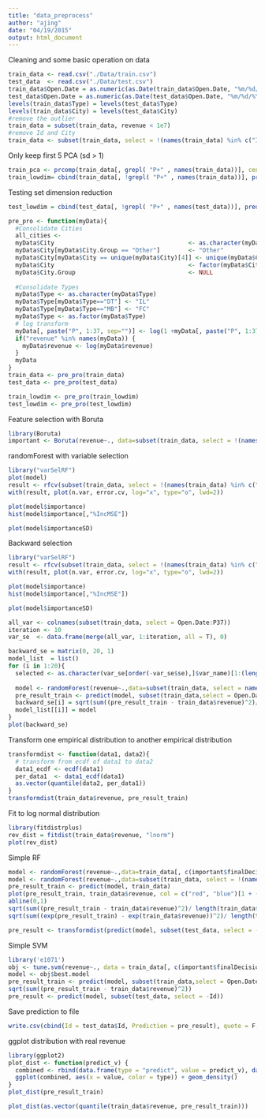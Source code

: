```yaml
---
title: "data_preprocess"
author: "ajing"
date: "04/19/2015"
output: html_document
---
```



Cleaning and some basic operation on data
```r
train_data <- read.csv("./Data/train.csv")
test_data  <- read.csv("./Data/test.csv")
train_data$Open.Date = as.numeric(as.Date(train_data$Open.Date, "%m/%d/%Y"))
test_data$Open.Date = as.numeric(as.Date(test_data$Open.Date, "%m/%d/%Y"))
levels(train_data$Type) = levels(test_data$Type)
levels(train_data$City) = levels(test_data$City)
#remove the outlier
train_data = subset(train_data, revenue < 1e7)
#remove Id and City
train_data <- subset(train_data, select = !(names(train_data) %in% c("Id", "City")))
```

Only keep first 5 PCA (sd > 1)
```r
train_pca <- prcomp(train_data[, grepl( "P+" , names(train_data))], center = TRUE, scale = TRUE) 
train_lowdim= cbind(train_data[, !grepl( "P+" , names(train_data))], predict(train_pca)[,1:5])
```

Testing set dimension reduction
```r
test_lowdim = cbind(test_data[, !grepl( "P+" , names(test_data))], predict(train_pca, newdata = test_data[, grepl( "P+" , names(test_data))])[,1:5])
```


```r
pre_pro <- function(myData){
  #Consolidate Cities
  all_cities <- 
  myData$City                                      <- as.character(myData$City)
  myData$City[myData$City.Group == "Other"]        <- "Other"
  myData$City[myData$City == unique(myData$City)[4]] <- unique(myData$City)[2]
  myData$City                                      <- factor(myData$City, levels = c("Diyarbakır", "Ankara", "İstanbul", "Other"))
  myData$City.Group                                <- NULL
  
  #Consolidate Types
  myData$Type <- as.character(myData$Type)
  myData$Type[myData$Type=="DT"] <- "IL"
  myData$Type[myData$Type=="MB"] <- "FC"
  myData$Type <- as.factor(myData$Type)
  # log transform
  myData[, paste("P", 1:37, sep="")] <- log(1 +myData[, paste("P", 1:37, sep="")])
  if("revenue" %in% names(myData)) {
    myData$revenue <- log(myData$revenue)
  }
  myData
}
train_data <- pre_pro(train_data)
test_data <- pre_pro(test_data)

train_lowdim <- pre_pro(train_lowdim)
test_lowdim <- pre_pro(test_lowdim)
```


Feature selection with Boruta
```r
library(Boruta)
important <- Boruta(revenue~., data=subset(train_data, select = !(names(train_data) %in% c("Id", "City"))))

```

randomForest with variable selection
```r
library("varSelRF")
plot(model)
result <- rfcv(subset(train_data, select = !(names(train_data) %in% c("Id", "City", "revenue"))), train_data$revenue, cv.fold=10, recursive = T)
with(result, plot(n.var, error.cv, log="x", type="o", lwd=2))

plot(model$importance)
hist(model$importance[,"%IncMSE"])

plot(model$importanceSD)
```

Backward selection
```r
library("varSelRF")
result <- rfcv(subset(train_data, select = !(names(train_data) %in% c("Id", "City", "revenue"))), train_data$revenue, cv.fold=10, recursive = T)
with(result, plot(n.var, error.cv, log="x", type="o", lwd=2))

plot(model$importance)
hist(model$importance[,"%IncMSE"])

plot(model$importanceSD)

all_var <- colnames(subset(train_data, select = Open.Date:P37))
iteration <- 10
var_se  <- data.frame(merge(all_var, 1:iteration, all = T), 0)

backward_se = matrix(0, 20, 1)
model_list  = list()
for (i in 1:20){
  selected <- as.character(var_se[order(-var_se$se),]$var_name)[1:(length(var_se$var_name) - i)]
  
  model <- randomForest(revenue~.,data=subset(train_data, select = names(train_data) %in% c("revenue", selected)), maxnodes = 20)
  pre_result_train <- predict(model, subset(train_data,select = Open.Date:P37))
  backward_se[i] = sqrt(sum((pre_result_train - train_data$revenue)^2)/ length(train_data$revenue))
  model_list[[i]] = model
}
plot(backward_se)
```

Transform one empirical distribution to another empirical distribution
```r
transformdist <- function(data1, data2){
  # transform from ecdf of data1 to data2
  data1_ecdf <- ecdf(data1)
  per_data1  <- data1_ecdf(data1)
  as.vector(quantile(data2, per_data1))
}
transformdist(train_data$revenue, pre_result_train)
```

Fit to log normal distribution
```r
library(fitdistrplus)
rev_dist = fitdist(train_data$revenue, "lnorm")
plot(rev_dist)
```


Simple RF
```r
model <- randomForest(revenue~.,data=train_data[, c(important$finalDecision != "Rejected", T)], importance = T, ntree = 200, maxnodes = 20)
model <- randomForest(revenue~.,data=subset(train_data, select = !(names(train_data) %in% c("Id", "City"))), importance = T, ntree = 200, maxnodes = 20)
pre_result_train <- predict(model, train_data)
plot(pre_result_train, train_data$revenue, col = c("red", "blue")[1 + (train_data$City.Group == "Other")])
abline(0,1)
sqrt(sum((pre_result_train - train_data$revenue)^2)/ length(train_data$revenue))
sqrt(sum((exp(pre_result_train) - exp(train_data$revenue))^2)/ length(train_data$revenue))

pre_result <- transformdist(predict(model, subset(test_data, select = -Id)),train_data$revenue) 
```

Simple SVM
```r
library('e1071')
obj <- tune.svm(revenue~., data = train_data[, c(important$finalDecision != "Rejected", T)], gama = 2^(-10:1), cost = 2^(2:10))
model <- obj$best.model
pre_result_train <- predict(model, subset(train_data,select = Open.Date:P37))
sqrt(sum((pre_result_train - train_data$revenue)^2))
pre_result <- predict(model, subset(test_data, select = -Id))
```

Save prediction to file
```r
write.csv(cbind(Id = test_data$Id, Prediction = pre_result), quote = F, row.names = F, file = "./predict_result.csv")
```

ggplot distribution with real revenue
```r
library(ggplot2)
plot_dist <- function(predict_v) {
  combined <- rbind(data.frame(type = "predict", value = predict_v), data.frame(type = "real", value = train_data$revenue))
  ggplot(combined, aes(x = value, color = type)) + geom_density()
}
plot_dist(pre_result_train)

plot_dist(as.vector(quantile(train_data$revenue, pre_result_train)))

```



